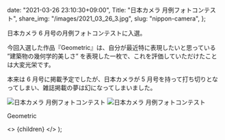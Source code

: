 
  date: "2021-03-26 23:10:30+09:00",
  Title: "日本カメラ 月例フォトコンテスト",
  share_img: "/images/2021_03_26_3.jpg",
  slug: "nippon-camera",
};

日本カメラ 6 月号の月例フォトコンテストに入選。

今回入選した作品『Geometric』は、自分が最近特に表現したいと思っている ”建築物の幾何学的美しさ” を表現した一枚で、これを評価していただけたことは大変光栄です。

本来は 6 月号に掲載予定でしたが、日本カメラが 5 月号を持って打ち切りとなってしまい、雑誌掲載の夢は幻になってしまいました。

![日本カメラ 月例フォトコンテスト](/images/2021_03_26_3.jpg)
![日本カメラ 月例フォトコンテスト](/images/2020_12_13_23.jpg)

<span className="caption">Geometric</span>

  <>
    <Head>
      <title>{meta.Title} | 異郷好実</title>
    </Head>
    <PostLayout meta={meta}>{children}</PostLayout>
  </>
);
